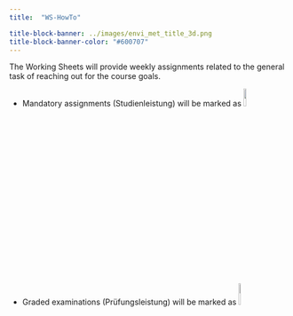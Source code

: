 ```yaml
---
title:  "WS-HowTo"

title-block-banner: ../images/envi_met_title_3d.png
title-block-banner-color: "#600707"
---
```


The Working Sheets will provide weekly assignments related to the general task of reaching out for the course goals.


* Mandatory assignments (Studienleistung) will be marked as ![](../images/mandantory.png){width=10% height=9% fig-align="right"}
* Graded examinations (Prüfungsleistung)  will be marked as ![](../images/graded.png){width=7% height=10% fig-align="right"}

